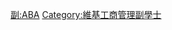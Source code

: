 {{Userbox
  |border-c = #FF88FF
  |border-s = 1
  |id-c     = #FF88FF
  |id-s     = 12
  |id-fc    = #000000
  |info-c   = #FFEEFF
  |info-s   = 10
  |info-fc  = #000000
  |id       = A.B.A.
  |info     = 這個用戶擁有[[:Category:維基工商管理副學士|工商管理副學士]]學位。
}}
<includeonly> [[Category:維基工商管理副學士|{{PAGENAME}}]] </includeonly>
<noinclude> [[Category:學位用戶框模板|副:ABA]][[Category:維基工商管理副學士]] </noinclude>